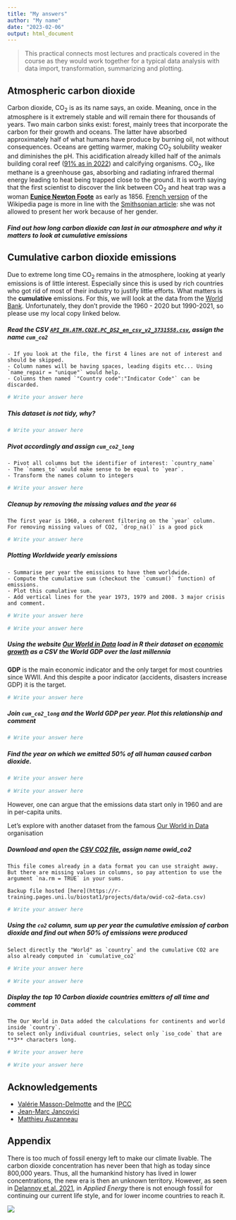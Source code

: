 ```yaml
---
title: "My answers"
author: "My name"
date: "2023-02-06"
output: html_document
---
```





>This practical connects most lectures and practicals covered in the course as they would work together for a typical data analysis with data import, transformation, summarizing and plotting.


## Atmospheric carbon dioxide


Carbon dioxide, CO~2~ is as its name says, an oxide. Meaning, once in the atmosphere is it extremely stable
and will remain there for thousands of years. Two main carbon sinks exist: forest, mainly trees that incorporate the carbon
 for their growth and oceans. The latter have absorbed approximately half of what humans have produce by burning oil,
 not without consequences. Oceans are getting warmer, making CO~2~ solubility weaker and diminishes the pH.
 This acidification already killed half of the animals building coral reef ([91% as in 2022](https://www.theguardian.com/environment/2022/may/10/devastating-90-of-reefs-surveyed-on-great-barrier-reef-affected-by-coral-bleaching-in-2022)) and calcifying organisms.
 CO~2~, like methane is a greenhouse gas, absorbing and radiating infrared thermal energy 
 leading to heat being trapped close to the ground. 
It is worth saying that the first scientist to discover the link between CO~2~ and heat trap was a woman [**Eunice Newton Foote**](https://en.wikipedia.org/wiki/Eunice_Newton_Foote) as early as 1856. [French version](https://fr.wikipedia.org/wiki/Eunice_Newton_Foote) of the Wikipedia page is more in line with the [Smithsonian article](https://www.smithsonianmag.com/science-nature/lady-scientist-helped-revolutionize-climate-science-didnt-get-credit-180961291/): she was not allowed to present her work because of her gender.



##### Find out how long carbon dioxide can last in our atmosphere and why it matters to look at **cumulative** emissions


## Cumulative carbon dioxide emissions

Due to extreme long time CO~2~ remains in the atmosphere, looking at yearly emissions is of little interest.
Especially since this is used by rich countries who got rid of most of their industry to justify little efforts.
What matters is the **cumulative** emissions. For this, we will look at the data from the [World Bank](https://data.worldbank.org/indicator/EN.ATM.CO2E.PC).
Unfortunately, they don't provide the 1960 - 2020 but 1990-2021, so please use my local copy linked below.



##### Read the CSV [`API_EN.ATM.CO2E.PC_DS2_en_csv_v2_3731558.csv`](https://r-training.pages.uni.lu/biostat1/projects/data/API_EN.ATM.CO2E.PC_DS2_en_csv_v2_3731558.csv), assign the name `cum_co2`

```block
- If you look at the file, the first 4 lines are not of interest and should be skipped.
- Column names will be having spaces, leading digits etc... Using `name_repair = "unique"` would help.
- Columns then named `"Country code":"Indicator Code"` can be discarded.
```

```r
# Write your answer here
```


##### This dataset is not tidy, why?

```r
# Write your answer here
```


##### Pivot accordingly and assign `cum_co2_long`

```block
- Pivot all columns but the identifier of interest: `country_name`
- The `names_to` would make sense to be equal to `year`.
- Transform the names column to integers
```


```r
# Write your answer here
```


##### Cleanup by removing the missing values and the year `66`

```block
The first year is 1960, a coherent filtering on the `year` column.
For removing missing values of CO2, `drop_na()` is a good pick
```

```r
# Write your answer here
```



##### Plotting Worldwide yearly emissions

```block
- Summarise per year the emissions to have them worldwide.
- Compute the cumulative sum (checkout the `cumsum()` function) of emissions.
- Plot this cumulative sum.
- Add vertical lines for the year 1973, 1979 and 2008. 3 major crisis and comment.
```


```r
# Write your answer here
```



```r
# Write your answer here
```



##### Using the website [Our World in Data](https://ourworldindata.org/economic-growth) load in R their dataset on [economic growth](https://ourworldindata.org/grapher/world-gdp-over-the-last-two-millennia?time=1900..2015) as a CSV the World GDP over the last millennia

**GDP** is the main economic indicator and the only target for most countries since WWII.
And this despite a poor indicator (accidents, disasters increase GDP) it is the target.

```r
# Write your answer here
```


##### Join `cum_co2_long` and the World GDP per year. Plot this relationship and comment


```r
# Write your answer here
```



##### Find the year on which we emitted 50% of all human caused carbon dioxide.

```r
# Write your answer here
```


```r
# Write your answer here
```


However, one can argue that the emissions data start only in  1960 and are in per-capita units.

Let's explore with another dataset from the famous [Our World in Data](https://ourworldindata.org/) organisation

##### Download and open the [CSV CO2 file](https://nyc3.digitaloceanspaces.com/owid-public/data/co2/owid-co2-data.csv), assign name owid_co2

```block
This file comes already in a data format you can use straight away.
But there are missing values in columns, so pay attention to use the argument `na.rm = TRUE` in your sums.

Backup file hosted [here](https://r-training.pages.uni.lu/biostat1/projects/data/owid-co2-data.csv)
```

```r
# Write your answer here
```


##### Using the `co2` column, sum up per year the cumulative emission of carbon dioxide and find out when 50% of emissions were produced

```block
Select directly the "World" as `country` and the cumulative CO2 are also already computed in `cumulative_co2`
```

```r
# Write your answer here
```




```r
# Write your answer here
```


##### Display the top 10 Carbon dioxide **countries** emitters of all time and comment

```block
The Our World in Data added the calculations for continents and world inside `country`.
to select only individual countries, select only `iso_code` that are **3** characters long.
```

```r
# Write your answer here
```



```r
# Write your answer here
```




## Acknowledgements

- [Valérie Masson-Delmotte](https://www.lsce.ipsl.fr/Phocea/Pisp/index.php?nom=valerie.masson) and the [IPCC](https://www.ipcc.ch) 
- [Jean-Marc Jancovici](https://fr.wikipedia.org/wiki/Jean-Marc_Jancovici)
- [Matthieu Auzanneau](https://fr.wikipedia.org/wiki/Matthieu_Auzanneau)

## Appendix {#appendix}

There is too much of fossil energy left to make our climate livable. 
The carbon dioxide concentration has never been that high as today since 800,000 years.
Thus, all the humankind history has lived in lower concentrations, the new era is then an unknown territory.
However, as seen in [Delannoy et al. 2021](https://www.sciencedirect.com/science/article/pii/S0306261921011673?via%3Dihub), in _Applied Energy_ 
 there is not enough fossil for continuing our current life style, and for lower income countries to reach it. 

![](https://ars.els-cdn.com/content/image/1-s2.0-S0306261921011673-ga1_lrg.jpg)
